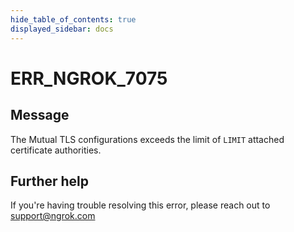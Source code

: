 ```yaml
---
hide_table_of_contents: true
displayed_sidebar: docs
---
```



# ERR_NGROK_7075

## Message

The Mutual TLS configurations exceeds the limit of `LIMIT` attached certificate authorities.

<ErrorDetails error="err_ngrok_7075" />

## Further help

If you're having trouble resolving this error, please reach out to [support@ngrok.com](mailto:support@ngrok.com?subject=Help%20with%20ERR_NGROK_7075)
